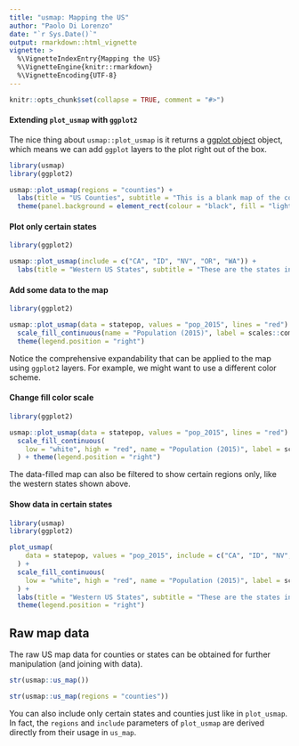 ```yaml
---
title: "usmap: Mapping the US"
author: "Paolo Di Lorenzo"
date: "`r Sys.Date()`"
output: rmarkdown::html_vignette
vignette: >
  %\VignetteIndexEntry{Mapping the US}
  %\VignetteEngine{knitr::rmarkdown}
  %\VignetteEncoding{UTF-8}
---
```


```r
knitr::opts_chunk$set(collapse = TRUE, comment = "#>")
```

#### Extending `plot_usmap` with `ggplot2`

The nice thing about `usmap::plot_usmap` is it returns a [ggplot object](http://docs.ggplot2.org/current/) object, which means we can add `ggplot` layers to the plot right out of the box.

```r
library(usmap)
library(ggplot2)

usmap::plot_usmap(regions = "counties") + 
  labs(title = "US Counties", subtitle = "This is a blank map of the counties of the United States.") + 
  theme(panel.background = element_rect(colour = "black", fill = "lightblue"))
```

#### Plot only certain states

```r
library(ggplot2)

usmap::plot_usmap(include = c("CA", "ID", "NV", "OR", "WA")) +
  labs(title = "Western US States", subtitle = "These are the states in the Pacific Timezone.")
```

#### Add some data to the map

```r
library(ggplot2)

usmap::plot_usmap(data = statepop, values = "pop_2015", lines = "red") + 
  scale_fill_continuous(name = "Population (2015)", label = scales::comma) + 
  theme(legend.position = "right")
```

Notice the comprehensive expandability that can be applied to the map using `ggplot2` layers. For example, we might want to use a different color scheme.

#### Change fill color scale

```r
library(ggplot2)

usmap::plot_usmap(data = statepop, values = "pop_2015", lines = "red") + 
  scale_fill_continuous(
    low = "white", high = "red", name = "Population (2015)", label = scales::comma
  ) + theme(legend.position = "right")
```

The data-filled map can also be filtered to show certain regions only, like the western states shown above.

#### Show data in certain states

```r
library(usmap)
library(ggplot2)

plot_usmap(
    data = statepop, values = "pop_2015", include = c("CA", "ID", "NV", "OR", "WA"), lines = "red"
  ) + 
  scale_fill_continuous(
    low = "white", high = "red", name = "Population (2015)", label = scales::comma
  ) + 
  labs(title = "Western US States", subtitle = "These are the states in the Pacific Timezone.") +
  theme(legend.position = "right")
```

## Raw map data

The raw US map data for counties or states can be obtained for further manipulation (and joining with data).

```r
str(usmap::us_map())
```
```r
str(usmap::us_map(regions = "counties"))
```

You can also include only certain states and counties just like in `plot_usmap`. In fact, the `regions` and `include` parameters of `plot_usmap` are derived directly from their usage in `us_map`.
